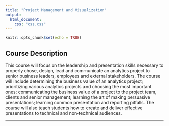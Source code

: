 ```yaml
---
title: "Project Management and Visualization"
output:
  html_document:
    css: "css.css"
---
```


```r
knitr::opts_chunk$set(echo = TRUE)
```

## Course Description

This course will focus on the leadership and presentation skills necessary to properly chose, design, lead and communicate an analytics project to senior business leaders, employees and external stakeholders. The course will include determining the business value of an analytics project; prioritizing various analytics projects and choosing the most important ones; communicating the business value of a project to the project team, clients and senior management; learning the art of making persuasive presentations; learning common presentation and reporting pitfalls. The course will also teach students how to create and deliver effective presentations to technical and non-technical audiences.

__________